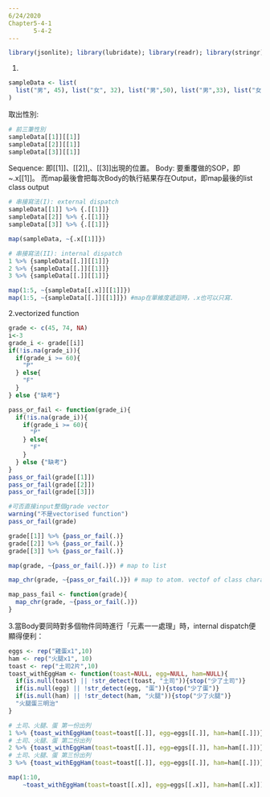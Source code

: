 ---
6/24/2020
Chapter5-4-1
       5-4-2
---
```{r}
library(jsonlite); library(lubridate); library(readr); library(stringr); library(purrr); library(magrittr); library(glue)
```
1.
```{r}
sampleData <- list(
  list("男", 45), list("女", 32), list("男",50), list("男",33), list("女", 21)
)
```
取出性別:
```{r}
# 前三筆性別
sampleData[[1]][[1]]
sampleData[[2]][[1]]
sampleData[[3]][[1]]
```
Sequence: 即[[1]]、[[2]],、[[3]]出現的位置。
Body: 要重覆做的SOP，即~.x[[1]]。
而map最後會把每次Body的執行結果存在Output，即map最後的list class output
```{r}
# 串接寫法(I): external dispatch
sampleData[[1]] %>% {.[[1]]} 
sampleData[[2]] %>% {.[[1]]}
sampleData[[3]] %>% {.[[1]]}

map(sampleData, ~{.x[[1]]})
```
```{r}
# 串接寫法(II): internal dispatch
1 %>% {sampleData[[.]][[1]]}  
2 %>% {sampleData[[.]][[1]]}  
3 %>% {sampleData[[.]][[1]]}

map(1:5, ~{sampleData[[.x]][[1]]})
map(1:5, ~{sampleData[[.]][[1]]}) #map在單維度遞迴時，.x也可以只寫.
```
2.vectorized function
```{r}
grade <- c(45, 74, NA)
i<-3
grade_i <- grade[[i]]
if(!is.na(grade_i)){
  if(grade_i >= 60){
    "P"
  } else{
    "F"
  }
} else {"缺考"}
```
```{r}
pass_or_fail <- function(grade_i){
  if(!is.na(grade_i)){
    if(grade_i >= 60){
      "P"
    } else{
      "F"
    }
  } else {"缺考"}
}
pass_or_fail(grade[[1]])
pass_or_fail(grade[[2]])
pass_or_fail(grade[[3]])

#可否直接input整個grade vector
warning("不是vectorised function")
pass_or_fail(grade)
```

```{r}
grade[[1]] %>% {pass_or_fail(.)}
grade[[2]] %>% {pass_or_fail(.)}
grade[[3]] %>% {pass_or_fail(.)}

map(grade, ~{pass_or_fail(.)}) # map to list

map_chr(grade, ~{pass_or_fail(.)}) # map to atom. vectof of class character

map_pass_fail <- function(grade){
  map_chr(grade, ~{pass_or_fail(.)})
}
```
3.當Body要同時對多個物件同時進行「元素一一處理」時，internal dispatch便顯得便利：
```{r}
eggs <- rep("雞蛋x1",10)
ham <- rep("火腿x1", 10)
toast <- rep("土司2片",10)
toast_withEggHam <- function(toast=NULL, egg=NULL, ham=NULL){
  if(is.null(toast) || !str_detect(toast, "土司")){stop("少了土司")}
  if(is.null(egg) || !str_detect(egg, "蛋")){stop("少了蛋")}
  if(is.null(ham) || !str_detect(ham, "火腿")){stop("少了火腿")}
  "火腿蛋三明治"
}

# 土司、火腿、蛋 第一份出列
1 %>% {toast_withEggHam(toast=toast[[.]], egg=eggs[[.]], ham=ham[[.]])}
# 土司、火腿、蛋 第二份出列
2 %>% {toast_withEggHam(toast=toast[[.]], egg=eggs[[.]], ham=ham[[.]])}
# 土司、火腿、蛋 第三份出列
3 %>% {toast_withEggHam(toast=toast[[.]], egg=eggs[[.]], ham=ham[[.]])}

map(1:10,
    ~toast_withEggHam(toast=toast[[.x]], egg=eggs[[.x]], ham=ham[[.x]]))
```

